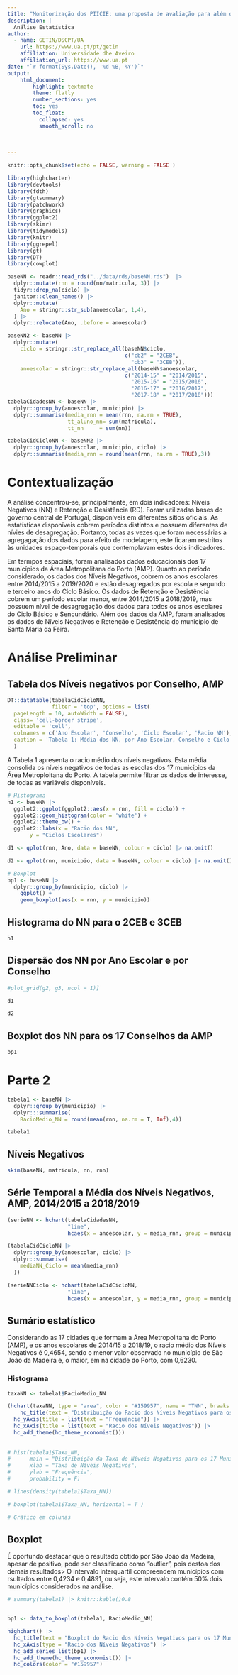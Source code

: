 ```yaml
---
title: "Monitorização dos PIICIE: uma proposta de avaliação para além da parametrização do sucesso"
description: |
  Análise Estatística
author:
  - name: GETIN/DSCPT/UA 
    url: https://www.ua.pt/pt/getin
    affiliation: Universidade dhe Aveiro
    affiliation_url: https://www.ua.pt
date: "`r format(Sys.Date(), '%d %B, %Y')`"
output:   
    html_document:
        highlight: textmate
        theme: flatly
        number_sections: yes
        toc: yes
        toc_float:
          collapsed: yes
          smooth_scroll: no
          
          
          
---
```


```r
knitr::opts_chunk$set(echo = FALSE, warning = FALSE )

library(highcharter)
library(devtools)
library(fdth)
library(gtsummary)
library(patchwork)
library(graphics)
library(ggplot2)
library(skimr)
library(tidymodels)
library(knitr)
library(ggrepel)
library(gt)
library(DT)
library(cowplot)

baseNN <- readr::read_rds("../data/rds/baseNN.rds")  |>
  dplyr::mutate(rnn = round(nn/matricula, 3)) |>
  tidyr::drop_na(ciclo) |> 
  janitor::clean_names() |> 
  dplyr::mutate(
    Ano = stringr::str_sub(anoescolar, 1,4),
  ) |> 
  dplyr::relocate(Ano, .before = anoescolar) 

baseNN2 <- baseNN |> 
  dplyr::mutate(
    ciclo = stringr::str_replace_all(baseNN$ciclo, 
                                     c("cb2" = "2CEB",
                                       "cb3" = "3CEB")),
    anoescolar = stringr::str_replace_all(baseNN$anoescolar, 
                                     c("2014-15" = "2014/2015",
                                       "2015-16" = "2015/2016",
                                       "2016-17" = "2016/2017",
                                       "2017-18" = "2017/2018")))
tabelaCidadesNN <- baseNN |>
  dplyr::group_by(anoescolar, municipio) |>
  dplyr::summarise(media_rnn = mean(rnn, na.rm = TRUE),
                   tt_aluno_nn= sum(matricula),
                   tt_nn     = sum(nn))

tabelaCidCicloNN <- baseNN2 |>
  dplyr::group_by(anoescolar, municipio, ciclo) |>
  dplyr::summarise(media_rnn = round(mean(rnn, na.rm = TRUE),3)) 


```

# Contextualização {.tabset .tabset-fade}

A análise concentrou-se, principalmente, em dois indicadores: Níveis Negativos (NN) e Retenção e Desistência (RD). Foram utilizadas bases do governo central de Portugal, disponíveis em diferentes sítios oficiais. As estatísticas disponíveis cobrem períodos distintos e possuem diferentes de nívies de desagregação. Portanto, todas as vezes que foram necessárias a agregagação dos dados para efeito de modelagem, este ficaram restritos às unidades espaço-temporais que contemplavam estes dois indicadores.


Em termpos espaciais, foram analisados dados educacionais dos 17 municípios da Área Metropolitana do Porto (AMP). Quanto ao período considerado, os dados dos Níveis Negativos, cobrem os anos escolares entre 2014/2015 a 2019/2020 e estão desagregados por escola e segundo e terceiro anos do Ciclo Básico. Os dados de Retenção e Desistência cobrem um período escolar menor, entre 2014/2015 a 2018/2019, mas possuem nível de desagregação dos dados para todos os anos escolares do Ciclo Básico e Sencundário. Além dos dados da AMP, foram analisados os dados de Níveis Negativos e Retenção e Desistência do município de Santa Maria da Feira.

# Análise Preliminar  {.tabset .tabset-fade}

## Tabela dos Níveis negativos por Conselho, AMP

```r

DT::datatable(tabelaCidCicloNN,
              filter = 'top', options = list(
  pageLength = 10, autoWidth = FALSE),
  class= 'cell-border stripe',
  editable = 'cell',
  colnames = c('Ano Escolar', 'Conselho', 'Ciclo Escolar', 'Racio NN'), 
  caption = 'Tabela 1: Média dos NN, por Ano Escolar, Conselho e Ciclo escolar, AMP, 2014/2015 a 2018/2018',
  )

```

A Tabela 1 apresenta o racio médio dos níveis negativos. Esta média consolida os níveis negativos de todas as escolas dos 17 municípios da Área Metroploitana do Porto. A tabela permite filtrar os dados de interesse, de todas as variáveis disponíveis.

```r


# Histograma
h1 <- baseNN |> 
  ggplot2::ggplot(ggplot2::aes(x = rnn, fill = ciclo)) +
  ggplot2::geom_histogram(color = 'white') +
  ggplot2::theme_bw() +
  ggplot2::labs(x = "Racio dos NN",
       y = "Ciclos Escolares")

d1 <- qplot(rnn, Ano, data = baseNN, colour = ciclo) |> na.omit()

d2 <- qplot(rnn, municipio, data = baseNN, colour = ciclo) |> na.omit()

# Boxplot
bp1 <- baseNN |> 
  dplyr::group_by(municipio, ciclo) |> 
    ggplot() +
    geom_boxplot(aes(x = rnn, y = municipio)) 

```

## Histograma do NN para o 2CEB e 3CEB

```r
h1

```

## Dispersão dos NN por Ano Escolar e por Conselho

```r
#plot_grid(g2, g3, ncol = 1)]

d1

d2

```

## Boxplot dos NN para os 17 Conselhos da AMP

```r
bp1

```


# Parte 2 {.tabset .tabset-fade}

```r
tabela1 <- baseNN |> 
  dplyr::group_by(municipio) |> 
  dplyr:::summarise(
    RacioMedio_NN = round(mean(rnn, na.rm = T, Inf),4))

tabela1

```

## Níveis Negativos 

```r

skim(baseNN, matricula, nn, rnn)


```

## Série Temporal a Média dos Níveis Negativos, AMP, 2014/2015 a 2018/2019

```r
(serieNN <- hchart(tabelaCidadesNN, 
                   "line", 
                   hcaes(x = anoescolar, y = media_rnn, group = municipio)))

(tabelaCidCicloNN |> 
  dplyr::group_by(anoescolar, ciclo) |> 
  dplyr::summarise(
    mediaNN_Ciclo = mean(media_rnn)
  ))

(serieNNCiclo <- hchart(tabelaCidCicloNN, 
                   "line", 
                   hcaes(x = anoescolar, y = media_rnn, group = municipio)))


```

## Sumário estatístico

Considerando as 17 cidades que formam a Área Metropolitana do Porto (AMP), e os anos escolares de 2014/15 a 2018/19, o racio médio dos Níveis Negativos é 0,4654, sendo o menor valor observado no município de São João da Madeira e, o maior, em na cidade do Porto, com 0,6230.

### Histograma

```r


taxaNN <- tabela1$RacioMedio_NN

(hchart(taxaNN, type = "area", color = "#159957", name = "TNN", braaks = 12) |> 
    hc_title(text = "Distribuição do Racio dos Níveis Negativos para os 17 Municípios da AMP, para todos os Ciclos Escolares, 2014-2018.") |> 
  hc_yAxis(title = list(text = "Frequência")) |> 
  hc_xAxis(title = list(text = "Racio dos Níveis Negativos")) |> 
  hc_add_theme(hc_theme_economist()))
  
  
# hist(tabela1$Taxa_NN, 
#      main = "Distribuição da Taxa de Níveis Negativos para os 17 Municípios da AMP, de todos os Ciclos Escolares, 2014-2018", 
#      xlab = "Taxa de Níveis Negativos",
#      ylab = "Frequência",
#      probability = F)

# lines(density(tabela1$Taxa_NN))

# boxplot(tabela1$Taxa_NN, horizontal = T )

# Gráfico em colunas

```

## Boxplot

É oportundo destacar que o resultado obtido por São João da Madeira, apesar de positivo, pode ser classificado como "outlier", pois destoa dos demais resultados\> O intervalo interquartil compreendem municípios com rsultados entre 0,4234 e 0,4891, ou seja, este intervalo contém 50% dois municípios considerados na análise.

```r
# summary(tabela1) |> knitr::kable()0.8


bp1 <- data_to_boxplot(tabela1, RacioMedio_NN)

highchart() |> 
  hc_title(text = "Boxplot do Racio dos Níveis Negativos para os 17 Municípios da AMP, de todos os Ciclos Escolares, 2014-2018.") |> 
  hc_xAxis(type = "Racio dos Níveis Negativos") |> 
  hc_add_series_list(bp1) |> 
  hc_add_theme(hc_theme_economist()) |> 
  hc_colors(color = "#159957") 

```
